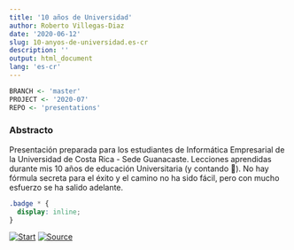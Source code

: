 ```yaml
---
title: '10 años de Universidad'
author: Roberto Villegas-Diaz
date: '2020-06-12'
slug: 10-anyos-de-universidad.es-cr
description: ''
output: html_document
lang: 'es-cr'
---
```


```r
BRANCH <- 'master'
PROJECT <- '2020-07'
REPO <- 'presentations'
```

### Abstracto

Presentación preparada para los estudiantes de Informática Empresarial de la Universidad de Costa Rica - Sede Guanacaste. Lecciones aprendidas durante mis 10 años de educación Universitaria (y contando 🙈). No hay fórmula secreta para el éxito y el camino no ha sido fácil, pero con mucho esfuerzo se ha salido adelante.

```css
.badge * {
  display: inline;
}
```


<!-- badges: start -->
[![Start](https://img.shields.io/badge/Start-red.svg?style=for-the-badge&logo=peertube&logoColor=white)](/`r REPO`/`r PROJECT`){.badge} 
[![Source](https://img.shields.io/badge/Source-black.svg?style=for-the-badge&logo=github)](https://github.com/villegar/`r REPO`/tree/`r BRANCH`/`r PROJECT`){.badge}
<!-- badges: end -->
